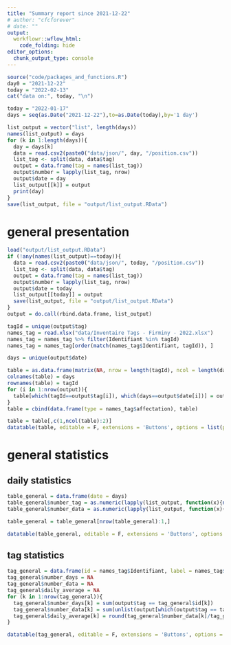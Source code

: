 ```yaml
---
title: "Summary report since 2021-12-22"
# author: "cfcforever"
# date: ""
output: 
  workflowr::wflow_html:
    code_folding: hide
editor_options:
  chunk_output_type: console
---
```


```r
source("code/packages_and_functions.R")
day0 = "2021-12-22"
today = "2022-02-13"
cat("data on:", today, "\n")
```


```r
today = "2022-01-17"
days = seq(as.Date("2021-12-22"),to=as.Date(today),by='1 day')

list_output = vector("list", length(days))
names(list_output) = days
for (k in 1:length(days)){
  day = days[k]
  data = read.csv2(paste0("data/json/", day, "/position.csv"))
  list_tag <- split(data, data$tag)
  output = data.frame(tag = names(list_tag))
  output$number = lapply(list_tag, nrow)
  output$date = day
  list_output[[k]] = output
  print(day)
}
save(list_output, file = "output/list_output.RData")
```


# general presentation
```r
load("output/list_output.RData")
if (!any(names(list_output)==today)){
  data = read.csv2(paste0("data/json/", today, "/position.csv"))
  list_tag <- split(data, data$tag)
  output = data.frame(tag = names(list_tag))
  output$number = lapply(list_tag, nrow)
  output$date = today
  list_output[[today]] = output
  save(list_output, file = "output/list_output.RData")
}
output = do.call(rbind.data.frame, list_output)

tagId = unique(output$tag)
names_tag = read.xlsx("data/Inventaire Tags - Firminy - 2022.xlsx")
names_tag = names_tag %>% filter(Identifiant %in% tagId)
names_tag = names_tag[order(match(names_tag$Identifiant, tagId)), ]

days = unique(output$date)

table = as.data.frame(matrix(NA, nrow = length(tagId), ncol = length(days)))
colnames(table) = days
rownames(table) = tagId
for (i in 1:nrow(output)){
  table[which(tagId==output$tag[i]), which(days==output$date[i])] = output$number[i]
}
table = cbind(data.frame(type = names_tag$affectation), table)

table = table[,c(1,ncol(table):2)]
datatable(table, editable = F, extensions = 'Buttons', options = list(pageLength = nrow(table), dom = 'Bfrtip'))
```



# general statistics

## daily statistics
```r
table_general = data.frame(date = days)
table_general$number_tag = as.numeric(lapply(list_output, function(x){nrow(x)}))
table_general$number_data = as.numeric(lapply(list_output, function(x){sum(as.numeric(x$number))}))

table_general = table_general[nrow(table_general):1,]

datatable(table_general, editable = F, extensions = 'Buttons', options = list(pageLength = 20, dom = 'Bfrtip'))
```


## tag statistics
```r
tag_general = data.frame(id = names_tag$Identifiant, label = names_tag$affectation)
tag_general$number_days = NA
tag_general$number_data = NA
tag_general$daily_average = NA
for (k in 1:nrow(tag_general)){
  tag_general$number_days[k] = sum(output$tag == tag_general$id[k])
  tag_general$number_data[k] = sum(unlist(output[which(output$tag == tag_general$id[k]), "number"]))
  tag_general$daily_average[k] = round(tag_general$number_data[k]/tag_general$number_days[k])
}

datatable(tag_general, editable = F, extensions = 'Buttons', options = list(pageLength = 20, dom = 'Bfrtip'))
```

